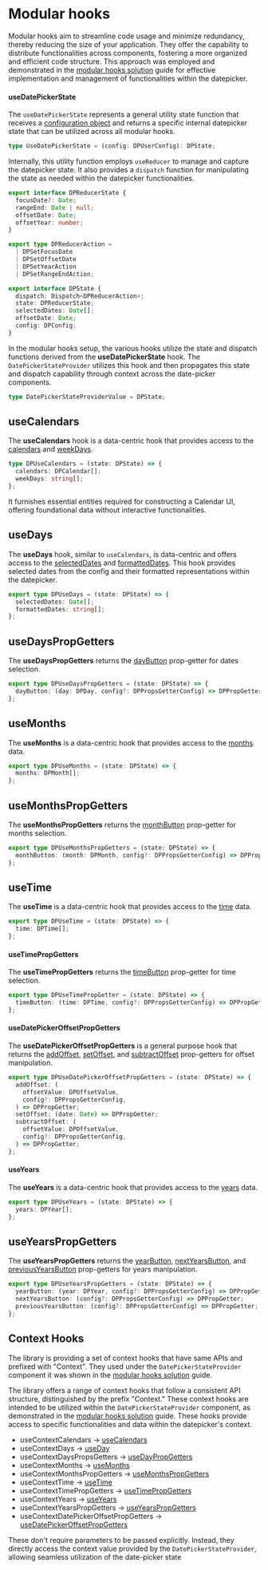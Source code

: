 # Modular hooks

Modular hooks aim to streamline code usage and minimize redundancy, thereby reducing the size of your application. They offer the capability to distribute functionalities across components, fostering a more organized and efficient code structure. This approach was employed and demonstrated in the [modular hooks solution](/datepicker/using-modular-hooks) guide for effective implementation and management of functionalities within the datepicker.

#### useDatePickerState

The `useDatePickerState` represents a general utility state function that receives a [configuration object](/datepicker/configuration) and returns a specific internal datepicker state that can be utilized across all modular hooks.

```ts
type UseDatePickerState = (config: DPUserConfig): DPState;
```

Internally, this utility function employs `useReducer` to manage and capture the datepicker state. It also provides a `dispatch` function for manipulating the state as needed within the datepicker functionalities.

```ts
export interface DPReducerState {
  focusDate?: Date;
  rangeEnd: Date | null;
  offsetDate: Date;
  offsetYear: number;
}

export type DPReducerAction =
  | DPSetFocusDate
  | DPSetOffsetDate
  | DPSetYearAction
  | DPSetRangeEndAction;

export interface DPState {
  dispatch: Dispatch<DPReducerAction>;
  state: DPReducerState;
  selectedDates: Date[];
  offsetDate: Date;
  config: DPConfig;
}
```

In the modular hooks setup, the various hooks utilize the state and dispatch functions derived from the **useDatePickerState** hook. The `DatePickerStateProvider` utilizes this hook and then propagates this state and dispatch capability through context across the date-picker components.

```ts
type DatePickerStateProviderValue = DPState;
```

## useCalendars

The **useCalendars** hook is a data-centric hook that provides access to the [calendars](/datepicker/state-data#calendars) and [weekDays](/datepicker/state-data#weekdays).

```ts
type DPUseCalendars = (state: DPState) => {
  calendars: DPCalendar[];
  weekDays: string[];
};
```

It furnishes essential entities required for constructing a Calendar UI, offering foundational data without interactive functionalities.

## useDays

The **useDays** hook, similar to `useCalendars`, is data-centric and offers access to the [selectedDates](/datepicker/state-data#selecteddates) and [formattedDates](/datepicker/state-data#formatteddates). This hook provides selected dates from the config and their formatted representations within the datepicker.

```ts
export type DPUseDays = (state: DPState) => {
  selectedDates: Date[];
  formattedDates: string[];
};
```

## useDaysPropGetters

The **useDaysPropGetters** returns the [dayButton](/datepicker/state-prop-getters#daybutton) prop-getter for dates selection.

```ts
export type DPUseDaysPropGetters = (state: DPState) => {
  dayButton: (day: DPDay, config?: DPPropsGetterConfig) => DPPropGetter;
};
```

## useMonths

The **useMonths** is a data-centric hook that provides access to the [months](/datepicker/state-data#months) data.


```ts
export type DPUseMonths = (state: DPState) => {
  months: DPMonth[];
};
```

## useMonthsPropGetters

The **useMonthsPropGetters** returns the [monthButton](/datepicker/state-prop-getters#monthbutton) prop-getter for months selection.

```ts
export type DPUseMonthsPropGetters = (state: DPState) => {
  monthButton: (month: DPMonth, config?: DPPropsGetterConfig) => DPPropGetter;
};
```

## useTime

The **useTime** is a data-centric hook that provides access to the [time](/datepicker/state-data#time) data.

```ts
export type DPUseTime = (state: DPState) => {
  time: DPTime[];
};
```

#### useTimePropGetters

The **useTimePropGetters** returns the [timeButton](/datepicker/state-prop-getters#timebutton) prop-getter for time selection.

```ts
export type DPUseTimePropGetter = (state: DPState) => {
  timeButton: (time: DPTime, config?: DPPropsGetterConfig) => DPPropGetter;
};
```

#### useDatePickerOffsetPropGetters

The **useDatePickerOffsetPropGetters** is a general purpose hook that returns the [addOffset](/datepicker/state-prop-getters#addoffset), [setOffset](/datepicker/state-prop-getters#setoffset), and [subtractOffset](/datepicker/state-prop-getters#subtractoffset) prop-getters for offset manipulation.

```ts
export type DPUseDatePickerOffsetPropGetters = (state: DPState) => {
  addOffset: (
    offsetValue: DPOffsetValue,
    config?: DPPropsGetterConfig,
  ) => DPPropGetter;
  setOffset: (date: Date) => DPPropGetter;
  subtractOffset: (
    offsetValue: DPOffsetValue,
    config?: DPPropsGetterConfig,
  ) => DPPropGetter;
};
```

#### useYears

The **useYears** is a data-centric hook that provides access to the [years](/datepicker/state-data#years) data.

```ts
export type DPUseYears = (state: DPState) => {
  years: DPYear[];
};
```

## useYearsPropGetters

The **useYearsPropGetters** returns the [yearButton](/datepicker/state-prop-getters#yearbutton), [nextYearsButton](/datepicker/state-prop-getters#nextyearsbutton), and [previousYearsButton](/datepicker/state-prop-getters#previousyearsbutton) prop-getters for years manipulation.

```ts
export type DPUseYearsPropGetters = (state: DPState) => {
  yearButton: (year: DPYear, config?: DPPropsGetterConfig) => DPPropGetter;
  nextYearsButton: (config?: DPPropsGetterConfig) => DPPropGetter;
  previousYearsButton: (config?: DPPropsGetterConfig) => DPPropGetter;
};
```

## Context Hooks

The library is providing a set of context hooks that have same APIs and prefixed with "Context".
They used under the `DatePickerStateProvider` component it was shown in the [modular hooks solution](/datepicker/using-modular-hooks) guide.

The library offers a range of context hooks that follow a consistent API structure, distinguished by the prefix "Context." These context hooks are intended to be utilized within the `DatePickerStateProvider` component, as demonstrated in the [modular hooks solution](/datepicker/using-modular-hooks) guide. These hooks provide access to specific functionalities and data within the datepicker's context.

- useContextCalendars -> [useCalendars](#usecalendars)
- useContextDays -> [useDay](#usedays)
- useContextDaysPropsGetters -> [useDayPropGetters](#usedayspropgetters)
- useContextMonths -> [useMonths](#usemonths)
- useContextMonthsPropGetters -> [useMonthsPropGetters](#usemonthspropgetters)
- useContextTime -> [useTime](#usetime)
- useContextTimePropGetters -> [useTimePropGetters](#usetimepropgetters)
- useContextYears -> [useYears](#useyears)
- useContextYearsPropGetters -> [useYearsPropGetters](#useyearspropgetters)
- useContextDatePickerOffsetPropGetters -> [useDatePickerOffsetPropGetters](#usedatepickeroffsetpropgetters)

These don't require parameters to be passed explicitly. Instead, they directly access the context value provided by the `DatePickerStateProvider`, allowing seamless utilization of the date-picker state
